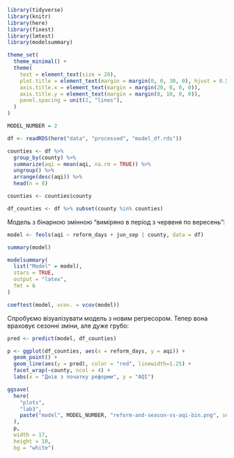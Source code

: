 ```r
library(tidyverse)
library(knitr)
library(here)
library(fixest)
library(lmtest)
library(modelsummary)

theme_set(
  theme_minimal() +
  theme(
    text = element_text(size = 20),
    plot.title = element_text(margin = margin(0, 0, 30, 0), hjust = 0.5),
    axis.title.x = element_text(margin = margin(20, 0, 0, 0)),
    axis.title.y = element_text(margin = margin(0, 10, 0, 0)),
    panel.spacing = unit(2, "lines"),
  )
)

MODEL_NUMBER = 2

df <- readRDS(here("data", "processed", "model_df.rds"))

counties <- df %>%
  group_by(county) %>%
  summarize(aqi = mean(aqi, na.rm = TRUE)) %>%
  ungroup() %>%
  arrange(desc(aqi)) %>%
  head(n = 8)

counties <- counties$county

df_counties <- df %>% subset(county %in% counties)
```

Модель з бінарною змінною "виміряно в період з червеня по вересень":

```r
model <- feols(aqi ~ reform_days + jun_sep | county, data = df)

summary(model)
```

```r
modelsummary(
  list("Model" = model),
  stars = TRUE,
  output = "latex",
  fmt = 6
)
```

```r
coeftest(model, vcov. = vcov(model))
```

Спробуємо візуалізувати модель з новим регресором. Тепер вона враховує сезонні зміни, але дуже грубо:

```r
pred <- predict(model, df_counties)

p <- ggplot(df_counties, aes(x = reform_days, y = aqi)) +
  geom_point() +
  geom_line(aes(y = pred), color = "red", linewidth=1.25) +
  facet_wrap(~county, ncol = 4) +
  labs(x = "Днів з початку реформи", y = "AQI")

ggsave(
  here(
    "plots",
    "lab3",
    paste("model", MODEL_NUMBER, "reform-and-season-vs-aqi-bin.png", sep = '-', collapse = '')
  ),
  p,
  width = 17,
  height = 10,
  bg = "white")
```
